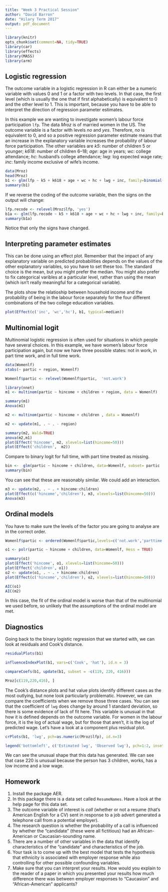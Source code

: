 ```yaml
---
title: "Week 3 Practical Session"
author: "David Barron"
date: "Hilary Term 2017"
output: pdf_document
---
```


```r
library(knitr)
opts_chunk$set(comment=NA, tidy=TRUE)
library(car)
library(effects)
library(MASS)
library(arm)
```
## Logistic regression

The outcome variable in a logistic regression in R can either be a numeric variable with values 0 and 1 or a factor with two levels.  In that case, the first level (which is usually the one that if first alphabetically) is equivalent to 0 and the other level to 1. This is important, because you have to be able to interpret the direction of regression parameter estimates.

In this example we are wanting to investigate women's labour force participation `lfp`. The data *Mroz* is of married women in the US. The outcome variable is a factor with levels *no* and *yes*. Therefore, *no* is equivalent to 0, and so a positive regression parameter estimate means that an increase in the explanatory variable increases the probability of labour force participation.  The other variables are *k5*: number of children 5 or younger; *k618*: number of children 6--18; *age*: age in years; *wc*: college attendance; *hc*: husband's college attendance; *lwg*: log expected wage rate; *inc*: family income exclusive of wife's income.

```r
data(Mroz)
head(Mroz)
b1 <- glm(lfp ~ k5 + k618 + age + wc + hc + lwg + inc, family=binomial(), data=Mroz)
summary(b1)
```

If we reverse the coding of the outcome variable, then the signs on the output will change:

```r
lfp.recode <- relevel(Mroz$lfp, 'yes')
b1a <- glm(lfp.recode ~ k5 + k618 + age + wc + hc + lwg + inc, family=binomial, data=Mroz)
summary(b1a)
```

Notice that only the signs have changed. 

## Interpreting parameter estimates
This can be done using an effect plot. Remember that the impact of any explanatory variable on predicted probabilities depends on the values of the other explanatory variables, so you have to set these too.  The standard choice is the mean, but you might prefer the median. You might also prefer to fix categorical varibles at a particular level, rather than using the mean (which isn't really meaningful for a categorical variable).

The plots show the relatioship between household income and the probability of being in the labour force separately for the four different combinations of the two college education variables.
```r
plot(Effect(c('inc', 'wc','hc'), b1, typical=median))
```

## Multinomial logit
Multinomial logistic regression is often used for situations in which people have several choices. In this example, we have women's labour force participation again, but now we have three possible states: not in work, in part time work, and in full time work.

```r
data(Womenlf)
xtabs(~ partic + region, Womenlf)

Womenlf$partic <- relevel(Womenlf$partic,  'not.work')

library(nnet)
m1 <- multinom(partic ~ hincome + children + region, data = Womenlf)

summary(m1)
Anova(m1)

m2 <- multinom(partic ~ hincome + children , data = Womenlf)

m2 <- update(m1, . ~ . - region)

summary(m2, Wald=TRUE)
anova(m2,m1)
plot(Effect('hincome', m2, xlevels=list(hincome=50)))
plot(Effect('children',  m2))
```

Compare to binary logit for full time, with part time treated as missing.
```r
bin <-  glm(partic ~ hincome + children, data=Womenlf, subset= partic != 'parttime', family=binomial)
summary(bin)
```
You can see that these are reasonably similar.  We could add an interaction.

```r
m3 <- update(m2, . ~ . + hincome:children)
plot(Effect(c('hincome','children'), m3, xlevels=list(hincome=50)))
Anova(m3)
```

## Ordinal models
You have to make sure the levels of the factor you are going to analyse are in the correct order.
```r

Womenlf$partic <- ordered(Womenlf$partic,levels=c('not.work','parttime','fulltime') )

o1 <- polr(partic ~ hincome + children, data=Womenlf, Hess = TRUE)

summary(o1)
plot(Effect('hincome', o1, xlevels=list(hincome=50)))
plot(Effect('children', o1))
o2 <- update(o1, . ~ . + hincome:children)
plot(Effect(c('hincome','children'), o2, xlevels=list(hincome=50)))

AIC(o1)
AIC(m2)
```
In this case, the fit of the ordinal model is worse than that of the multinomial we used before, so unlikely that the assumptions of the ordinal model are met.

## Diagnostics
Going back to the binary logistic regression that we started with, we can look at residuals and Cook's distance.
```r
residualPlots(b1)

influenceIndexPlot(b1, vars=c('Cook', 'hat'), id.n = 3)

compareCoefs(b1, update(b1, subset = -c(119, 220, 416)))

Mroz[c(119,220,416), ]
```
The Cook's distance plots and hat value plots identify different cases as the most outlying, but none look particularly problematic.  However, we can compare the coefficients when we remove those three cases.  You can see that the coefficient of `lwg` does change by around 1 standard deviation, so there is some evidence of lack of fit here. This variable is unusual in that how it is defined depends on the outcome variable. For women in the labour force, it is the log of actual  wage, but for those that aren't, it is the log of predicted wage.  Let's have a look at a component plus residual plot.

```r

crPlots(b1, 'lwg', pch=as.numeric(Mroz$lfp), id.n=3)

legend('bottomleft', c('Estimated lwg', 'Observed lwg'), pch=1:2, inset=0.01)
```

We can see the unusual shape that this data has generated. We can see that case 220 is unusual because the person has 3 children, works, has a low income and a low wage.

## Homework
1. Install the package AER.
2. In this package there is a data set called `ResumeNames`. Have a look at the help page for this data set.
3. The outcome variable of interest is *call* (whether or not a resume (that's American English for a CV) sent in response to a job advert generated a telephone call from a potential employer).
4. The research question is whether the probability of a call is influenced by whether the "candidate" (these were all fictitious) had an African-American or Caucasian-sounding name.
5. There are a number of other variables in the data that identify characteristics of the "candidate" and characteristics of the job.
6. Your task is to come up with the best model that tests the hypothesis that ethnicity is associated with employer response while also controlling for other possible confounding variables.
7. Make sure that you can interpret your results. How would you explain to the reader of a paper in which you presented your results how much difference there was between employer responses to "Caucasion" and "African-American" applicants?  